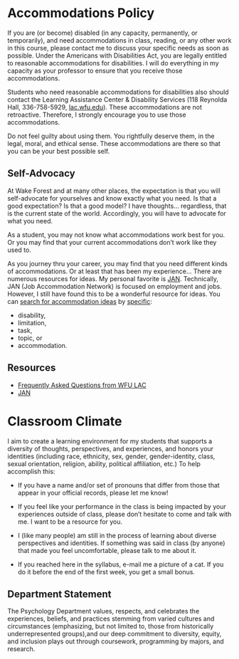 

# Accommodations Policy

If you are (or become) disabled (in any capacity, permanently, or temporarily), and need accommodations in class, reading, or any other work in this course, please contact me to discuss your specific needs as soon as possible. Under the Americans with Disabilities Act, you are legally entitled to reasonable accommodations for disabilities. I will do everything in my capacity as your professor to ensure that you receive those accommodations. 

Students who need reasonable accommodations for disabilities also should contact the Learning Assistance Center \& Disability Services  (118 Reynolda Hall, 336-758-5929,  [lac.wfu.edu](https://lac.wfu.edu/)). These accommodations are not retroactive.  Therefore, I strongly encourage you to use those accommodations. 

Do not feel guilty about using them. You rightfully deserve them, in the legal, moral, and ethical sense. These accommodations are there so that you can be your best possible self. 


## Self-Advocacy

At Wake Forest and at many other places, the expectation is that you will self-advocate for yourselves and know exactly what you need. Is that a good expectation? Is that a good model? I have thoughts... regardless, that is the current state of the world. Accordingly, you will have to advocate for what you need. 

As a student, you may not know what accommodations work best for you. Or you may find that your current accommodations don't work like they used to. 

As you journey thru your career, you may find that you need different kinds of accommodations. Or at least that has been my experience... There are numerous resources for ideas. My personal favorite is [JAN](https://askjan.org/). Technically, JAN (Job Accommodation Network) is focused on employment and jobs. However, I still have found this to be a wonderful resource for ideas. You can [search for accommodation ideas](https://askjan.org/soar.cfm) by [specific](https://askjan.org/a-to-z.cfm):

  - disability,
  - limitation,
  - task,
  - topic, or
  - accommodation.

## Resources

* [Frequently Asked Questions from WFU LAC](https://lac.wfu.edu/frequently-asked-questions-about-lac-ds/)
* [JAN](https://askjan.org/)

# Classroom Climate

I aim to create a learning environment for my students that supports a diversity of thoughts, perspectives, and experiences, and honors your identities (including race, ethnicity, sex, gender, gender-identity, class, sexual orientation, religion, ability, political affiliation, etc.) To help accomplish this:

- If you have a name and/or set of pronouns that differ from those that appear in your official records, please let me know!

- If you feel like your performance in the class is being impacted by your experiences outside of class, please don't hesitate to come and talk with me. I want to be a resource for you. 

- I (like many people) am still in the process of learning about diverse perspectives and identities. If something was said in class (by anyone) that made you feel uncomfortable, please talk to me about it. 

- If you reached here in the syllabus, e-mail me a picture of a cat. If you do it before the end of the first week, you get a small bonus.

## Department Statement

The Psychology Department values, respects, and celebrates the experiences, beliefs, and practices stemming from varied cultures and circumstances (emphasizing, but not limited to, those from historically underrepresented groups),and our deep commitment to diversity, equity, and inclusion plays out through coursework, programming by majors, and research. 

